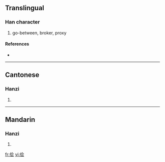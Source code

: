 {{also|儈}}
==Translingual==

===Han character===
{{Han char|rn=9|rad=人|as=06|sn=8|four=|canj=人人一戈 (OOMI)}}

# go-between, broker, proxy

====References====
* {{Han ref|kx=0102.291|hdz=10150.030|uh=4FA9|ud=20393}}

----

==Cantonese==

===Hanzi===
{{yue-hanzi|jyut=|y=kui2|tra=儈}}

# {{defn|Cantonese}}

----

==Mandarin==

===Hanzi===
{{cmn-hanzi|tra=儈|pin=[[kuài]] ([[kuai4]])|wg=k'uai<sup>4</sup>}}

# {{defn|Mandarin}}

[[fr:侩]]
[[vi:侩]]